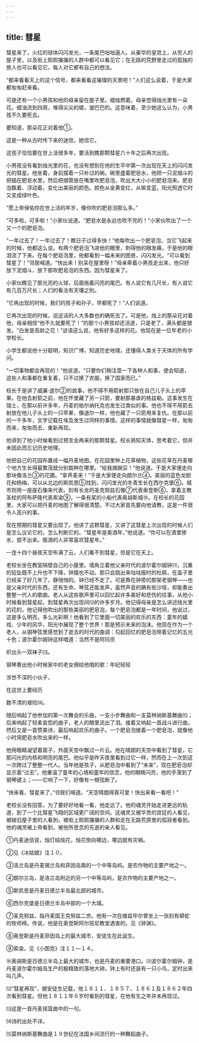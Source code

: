 ```yaml
---
---
---
```

title: 彗星
---




彗星来了，火红的球体闪闪发光，一条尾巴咄咄逼人。从豪华的皇宫上，从穷人的屋子里，以及街上熙熙攘攘的人群中都可以看见它；在无路的荒野里走过的孤独的旅人也可以看见它。每人对它都有自己的想法。

“都来看看天上的这个信号，都来看看这璀璨的天景吧！”人们这么说着，于是大家都匆匆赶来看。

可是还有一个小男孩和他的母亲留在屋子里。蜡烛燃着，母亲觉得烛光里有一朵花。蜡油流到四周，堆得尖尖的蜡，皱巴巴的。这意味着，至少她这么认为，小男孩不久要死去。

要知道，那朵花正对着他①。

这是一种从古时传下来的迷信，她信它。

这孩子恰恰要在世上活很多年，要活到瞧那颗彗星六十年之后再次出现。

小男孩没有看到烛光里的花，也没有想到在他的生平中第一次出现在天上的闪闪发光的彗星。他坐着，身前摆着一只补过的碗。碗里盛着肥皂水，他把一只泥烟斗的把插在肥皂水里，然后把烟管放在嘴里吹肥皂泡，吹出大大小小的肥皂泡来。肥皂泡飘着、浮动着，变化出美丽的颜色。颜色从金黄变红，从紫变蓝，阳光照透它时又变成绿叶色。

“愿上帝保佑你在世上活的年岁，像你吹的肥皂泡那么多。”

“可多啦，可多啦！”小家伙说道。“肥皂水是永远也吹不完的！”小家伙吹出了一个又一个的肥皂泡。

“一年过去了！一年过去了！瞧日子过得多快！”他每吹出一个肥皂泡，当它飞起来的时候，他都这么说。有两个肥皂泡飞进他的眼里，刺得他的眼发痛，于是他的眼泪流了下来。在每个肥皂泡里，他都看到一幅未来的图景，闪闪发光。“可以看到彗星了！”邻居喊道。“快出来！别呆在屋里呀！”母亲牵着小男孩走出来，他只好放下泥烟斗，放下那吹肥皂泡的东西。因为彗星来了。

小家伙瞧见了那光亮的火球，后面拖着闪亮的尾巴。有人说它有几尺长，有人说它有几百万尺长；人们的看法有天壤之别。

“它再出现的时候，我们的孩子和孙子，早都死了！”人们说道。

它再次出现的时候，说这话的人大多数也的确死去了。可是他，烛上的那朵花对着他，母亲相信“他不久就要死了！”的那个小男孩却还活道，只是老了，满头都是银发。“白发是高龄之花！”谚语这么说，他有好多这样的花。他现在是一位年老的小学校长。

小学生都说他十分聪明，知识广博，知道历史地理，还懂得人类关于天体的所有学问。

“一切事物都会再现的！”他说道。“只要你们稍注意一下各种人和事，便会知道，这些人和事都在重复着，只不过换了衣服，换了国家而已。”

校长于是讲了威廉·退尔②的故事，他不得不用箭射那只放在自己儿子头上的苹果。在他去射箭之前，他在怀里藏了另一只箭，要射那暴虐的格兹勒。这事发生在瑞士，在那以前许多年，丹麦的帕尔纳托克也发生过类似的事。他也不得不用箭去射放在他儿子头上的一只苹果，像退尔一样，他也藏了一只箭用来复仇。在那以前的一千多年，文字记载在埃及发生过同样的事情。这样的事情就像彗星一样，匆匆而来，匆匆而去，重新再现。

他讲到了他小时候看到过预言会再来的那颗彗星。校长熟知天体，思考着它，但并未因此而忘记历史地理。

他把自己的花园布置成一幅丹麦地图。在花园里种上花草植物，这些花草在丹麦哪个地方生长得最繁茂就分别栽种在哪里。“给我摘豌豆！”他说道。于是大家便走向那块像洛兰③的花圃。“拿荞麦来！”于是大家便走向朗尔兰④。美丽的蓝色龙胆花和杨梅，可以从北边的斯凯恩⑤找到，闪闪发光的冬青生长在西尔克堡⑥。城市则用一座座石像来代表。刻有长龙的圣克努兹石像⑦代表奥登斯⑧，拿着主教圣杖的阿布萨隆代表索渝⑨，一条有桨的小船代表奥胡斯城⑩。在校长的花园里，大家可以把丹麦的地图了解得很清楚。不过大家首先要向他请教，这是一件很令人高兴的事。

现在预期的彗星又要出现了。他讲了这颗彗星，又讲了这彗星上次出现的时候人们是怎么议论它的，怎么判断它的。“彗星年是美酒年，”他说道。“你可以在酒里掺水，尝不出来。贩酒的人非常喜欢彗星年。”

一连十四个昼夜天空布满了云，人们看不到彗星，但是它在天上。

老校长坐在教室隔壁自己的小屋里。墙角立着他父亲时代的波尔霍尔姆钟⑾，沉重的铅坠既不上升也不下降，钟摆也不动。那只会跳出来咕咕报时的杜鹃，在盖子里已经呆了好几年了，静悄悄的。钟已经不走了。可是靠在钟旁的那架老钢琴——也是父亲时代的东西，还有生命，琴弦还能发声，虽然声音的确有些沙哑，却能奏出整整一代人的歌曲。老人从这些歌声里可以回忆起许多美好和悲伤的往事，从他小时候看到彗星起，到彗星再次出现间⑿的许多岁月。他记得母亲是怎么讲述烛光里的花的，他记得他吹出的那些美丽的肥皂泡，每个肥皂泡都是一年时间，他说过，这是多么明亮，多么光彩啊！他看到了它里面一切美丽的欢乐的东西：童年的嬉戏、少年的风华，阳光中展现了整个世界！那是预示未来的泡沫。他现在作为一个老人，从钢琴弦里感觉到了逝去的时代的曲调：勾起回忆的肥皂泡带着记忆的五光十色；波尔霍尔姆钟这样唱道：当然不是阿玛宗

织出头一双袜子⒀。

钢琴奏出他小时候家中的老女佣给他唱的歌：年纪轻轻

涉世不深的小伙子，

在这世上要经历

数不清的艰险⒁。

随后响起了他参加的第一次舞会的乐曲，一支小步舞曲和一支莫林纳斯基舞曲⒂；后来响起了轻柔哀怨的曲子，老人的眼里流出了泪。接着又响起一首战斗进行曲，然后又是一首赞美诗，最后响起欢乐的曲子。一个肥皂泡接着一个肥皂泡，就像他小时用肥皂水吹出来的一样。

他用眼睛凝望着窗子，外面天空中飘过一片云。他在晴朗的天空中看到了彗星，它那闪光的内核和明亮的尾巴。他似乎是昨天夜里看到过它一样，然而在上一次到这一次跨过了整整一代人。当年他是孩子，从肥皂泡中看到了“未来”，现在肥皂泡却显示着“过去”。他重温了童年的心境和童年的信念，他的眼睛闪亮，他的手落到了钢琴键上；——它响了一下，好像有一根弦断了。

“快来看，彗星来了，”邻居们喊道。“天空晴朗得真可爱！快出来看一看吧！”

老校长没有回答。为了要好好地看一看，他走远了。他的魂灵开始走进更远的轨道，到了一个比彗星飞翔的区域更广阔的空间。这魂灵又被华贵的宫廷的人看见，被破旧屋子里的人看到，被街上熙熙攘攘的人群和走在无路荒原里的孤寂者看到。他的魂灵被上帝看到，被他所思念的先逝的亲人看见。

①丹麦迷信说，烛灯结烛花，烛花倒向哪边，哪边就有灾祸。

②见《冰姑娘》注１０。

③洛兰岛是丹麦锡兰岛和菲因岛南的一个中等岛屿。是农作物的主要产地之一。

④朗尔兰岛，是洛兰岛附近的另一个中等岛屿，是农作物的主要产地之一。

⑤斯凯恩是丹麦日德兰半岛最北部的城市。

⑥西尔克堡是日德兰半岛中部的一个大城。

⑦圣克努兹，指丹麦国王克努兹二世。他有一次在维兹毕尔曾坐上一张刻有蟒蛇的牧师椅。传说，他是在奥登斯阿尔班尼教堂遇害的。见《钟渊》。

⑧奥登斯是丹麦菲因岛上的最大城市，安徒生在此诞生。

⑨索渝，见《小图克》注１１—１４。

⑩奥胡斯是日德兰半岛上最大的城市，也是丹麦的重要港口。⑾波尔霍尔姆钟，是丹麦波尔霍尔姆岛生产的极精致的落地大钟。钟上有时还装有一只小鸟，定时出来叫几声。

⑿“彗星再现”，据安徒生记载，他１８１１、１８５７、１８６１及１８６２年四次看到彗星。但他１８１１年６岁时看到的彗星，在他有生之年并未再现过。

⒀这是一首丹麦摇篮曲中的一句。

⒁诗的出处不详。

⒂莫林纳斯基舞曲是１９世纪在法国乡间流行的一种舞蹈曲子。